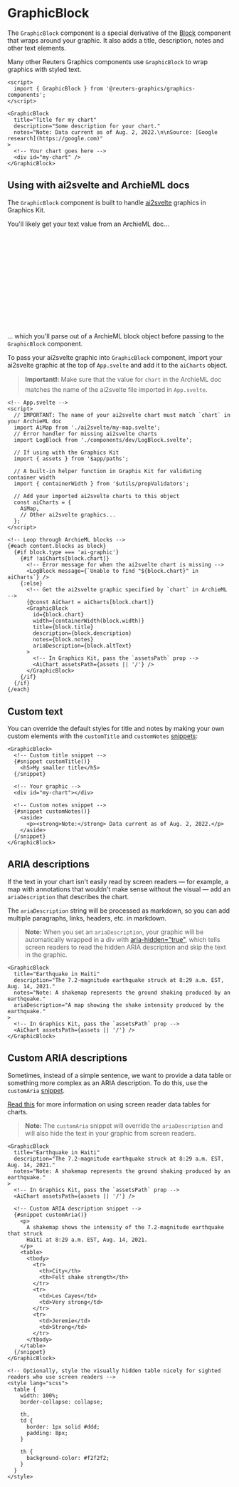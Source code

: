 

<Meta of={GraphicBlockStories} />

# GraphicBlock

The `GraphicBlock` component is a special derivative of the [Block](./?path=/docs/layout-block) component that wraps around your graphic. It also adds a title, description, notes and other text elements.

Many other Reuters Graphics components use `GraphicBlock` to wrap graphics with styled text.

```svelte
<script>
  import { GraphicBlock } from '@reuters-graphics/graphics-components';
</script>

<GraphicBlock
  title="Title for my chart"
  description="Some description for your chart."
  notes="Note: Data current as of Aug. 2, 2022.\n\nSource: [Google research](https://google.com)"
>
  <!-- Your chart goes here -->
  <div id="my-chart" />
</GraphicBlock>
```

<Canvas of={GraphicBlockStories.Demo} />

## Using with ai2svelte and ArchieML docs

The `GraphicBlock` component is built to handle [ai2svelte](https://github.com/reuters-graphics/ai2svelte) graphics in Graphics Kit.

You'll likely get your text value from an ArchieML doc...

```yaml
# ArchieML doc
[blocks]
type: ai-graphic
width: normal
chart: AiMap # IMPORTANT: This must match the name of the ai2svelte chart you import in App.svelte
title: Earthquake in Haiti
description: The 7.2-magnitude earthquake struck at 8:29 a.m. EST, Aug. 14, 2021.
notes: \Note: A shakemap represents the ground shaking produced by an earthquake.

\Source: USGIS
:end
altText: A map that shows the shake intensity of the earthquake, which was worst in central Haiti.
:end
[]
```

... which you'll parse out of a ArchieML block object before passing to the `GraphicBlock` component.

To pass your ai2svelte graphic into `GraphicBlock` component, import your ai2svelte graphic at the top of `App.svelte` and add it to the `aiCharts` object.

> **Important❗:** Make sure that the value for `chart` in the ArchieML doc matches the name of the ai2svelte file imported in `App.svelte`.

```svelte
<!-- App.svelte -->
<script>
  // IMPORTANT: The name of your ai2svelte chart must match `chart` in your ArchieML doc
  import AiMap from './ai2svelte/my-map.svelte';
  // Error handler for missing ai2svelte charts
  import LogBlock from './components/dev/LogBlock.svelte';

  // If using with the Graphics Kit
  import { assets } from '$app/paths';

  // A built-in helper function in Graphis Kit for validating container width
  import { containerWidth } from '$utils/propValidators';

  // Add your imported ai2svelte charts to this object
  const aiCharts = {
    AiMap,
    // Other ai2svelte graphics...
  };
</script>

<!-- Loop through ArchieML blocks -->
{#each content.blocks as block}
  {#if block.type === 'ai-graphic'}
    {#if !aiCharts[block.chart]}
      <!-- Error message for when the ai2svelte chart is missing -->
      <LogBlock message={`Unable to find "${block.chart}" in aiCharts`} />
    {:else}
      <!-- Get the ai2svelte graphic specified by `chart` in ArchieML -->
      {@const AiChart = aiCharts[block.chart]}
      <GraphicBlock
        id={block.chart}
        width={containerWidth(block.width)}
        title={block.title}
        description={block.description}
        notes={block.notes}
        ariaDescription={block.altText}
      >
        <!-- In Graphics Kit, pass the `assetsPath` prop -->
        <AiChart assetsPath={assets || '/'} />
      </GraphicBlock>
    {/if}
  {/if}
{/each}
```

<Canvas of={GraphicBlockStories.Ai2SvelteAndArchieML} />

## Custom text

You can override the default styles for title and notes by making your own custom elements with the `customTitle` and `customNotes` [snippets](https://svelte.dev/docs/svelte/snippet):

```svelte
<GraphicBlock>
  <!-- Custom title snippet -->
  {#snippet customTitle()}
    <h5>My smaller title</h5>
  {/snippet}

  <!-- Your graphic -->
  <div id="my-chart"></div>

  <!-- Custom notes snippet -->
  {#snippet customNotes()}
    <aside>
      <p><strong>Note:</strong> Data current as of Aug. 2, 2022.</p>
    </aside>
  {/snippet}
</GraphicBlock>
```

<Canvas of={GraphicBlockStories.CustomText} />

## ARIA descriptions

If the text in your chart isn't easily read by screen readers — for example, a map with annotations that wouldn't make sense without the visual — add an `ariaDescription` that describes the chart.

The `ariaDescription` string will be processed as markdown, so you can add multiple paragraphs, links, headers, etc. in markdown.

> **Note:** When you set an `ariaDescription`, your graphic will be automatically wrapped in a div with [aria-hidden="true"](https://developer.mozilla.org/en-US/docs/Web/Accessibility/ARIA/Reference/Attributes/aria-hidden), which tells screen readers to read the hidden ARIA description and skip the text in the graphic.

```svelte
<GraphicBlock
  title="Earthquake in Haiti"
  description="The 7.2-magnitude earthquake struck at 8:29 a.m. EST, Aug. 14, 2021."
  notes="Note: A shakemap represents the ground shaking produced by an earthquake."
  ariaDescription="A map showing the shake intensity produced by the earthquake."
>
  <!-- In Graphics Kit, pass the `assetsPath` prop -->
  <AiChart assetsPath={assets || '/'} />
</GraphicBlock>
```

<Canvas of={GraphicBlockStories.AriaDescription} />

## Custom ARIA descriptions

Sometimes, instead of a simple sentence, we want to provide a data table or something more complex as an ARIA description. To do this, use the `customAria` [snippet](https://svelte.dev/docs/svelte/snippet).

[Read this](https://accessibility.psu.edu/images/charts/) for more information on using screen reader data tables for charts.

> **Note:** The `customAria` snippet will override the `ariaDescription` and will also hide the text in your graphic from screen readers.

```svelte
<GraphicBlock
  title="Earthquake in Haiti"
  description="The 7.2-magnitude earthquake struck at 8:29 a.m. EST, Aug. 14, 2021."
  notes="Note: A shakemap represents the ground shaking produced by an earthquake."
>
  <!-- In Graphics Kit, pass the `assetsPath` prop -->
  <AiChart assetsPath={assets || '/'} />

  <!-- Custom ARIA description snippet -->
  {#snippet customAria()}
    <p>
      A shakemap shows the intensity of the 7.2-magnitude earthquake that struck
      Haiti at 8:29 a.m. EST, Aug. 14, 2021.
    </p>
    <table>
      <tbody>
        <tr>
          <th>City</th>
          <th>Felt shake strength</th>
        </tr>
        <tr>
          <td>Les Cayes</td>
          <td>Very strong</td>
        </tr>
        <tr>
          <td>Jeremie</td>
          <td>Strong</td>
        </tr>
      </tbody>
    </table>
  {/snippet}
</GraphicBlock>

<!-- Optionally, style the visually hidden table nicely for sighted readers who use screen readers -->
<style lang="scss">
  table {
    width: 100%;
    border-collapse: collapse;

    th,
    td {
      border: 1px solid #ddd;
      padding: 8px;
    }

    th {
      background-color: #f2f2f2;
    }
  }
</style>
```

<Canvas of={GraphicBlockStories.CustomAriaDescription} />
